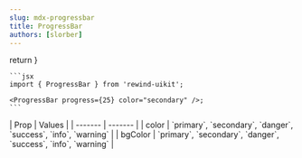 ```yaml
---
slug: mdx-progressbar
title: ProgressBar
authors: [slorber]
---
```



  return <ProgressBar progress={25} color='primary' bgColor='primary' />
}

<div className="flex flex-col gap-8 justify-center items-center">
  <DocsTemplate preview={ProgressBarPreview()}>
  
    ```jsx
    import { ProgressBar } from 'rewind-uikit';

    <ProgressBar progress={25} color="secondary" />;
    ```

  </DocsTemplate>
  <div>
    | Prop    | Values |
    | ------- | ------- |
    | color   | `primary`, `secondary`, `danger`, `success`, `info`, `warning` |
    | bgColor | `primary`, `secondary`, `danger`, `success`, `info`, `warning` |
  </div>
</div>
